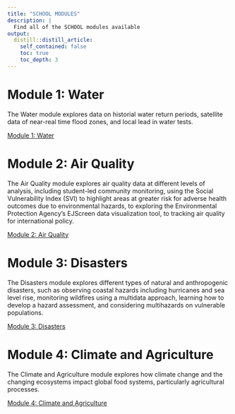 ```yaml
---
title: "SCHOOL MODULES"
description: |
  Find all of the SCHOOL modules available
output:
  distill::distill_article:
    self_contained: false
    toc: true
    toc_depth: 3
---
```


# Module 1: Water
The Water module explores data on historial water return periods, satellite data of near-real time flood zones, and local lead in water tests. 

[Module 1: Water](https://ciesin-geospatial.github.io/TOPSTSCHOOL-water/){.btn .btn-primary .btn role="button"}


# Module 2: Air Quality
The Air Quality module explores air quality data at different levels of analysis, including student-led community monitoring, using the Social Vulnerability Index (SVI) to highlight areas at greater risk for adverse health outcomes due to environmental hazards, to exploring the Environmental Protection Agency's EJScreen data visualization tool, to tracking air quality for international policy. 

[Module 2: Air Quality](https://ciesin-geospatial.github.io/TOPSTSCHOOL-air-quality/){.btn .btn-primary .btn role="button"}


# Module 3: Disasters
The Disasters module explores different types of natural and anthropogenic disasters, such as observing coastal hazards including hurricanes and sea level rise, monitoring wildfires using a multidata approach, learning how to develop a hazard assessment, and considering multihazards on vulnerable populations. 

[Module 3: Disasters](https://ciesin-geospatial.github.io/TOPSTSCHOOL-disasters/){.btn .btn-primary .btn role="button"}


# Module 4: Climate and Agriculture
The Climate and Agriculture module explores how climate change and the changing ecosystems impact global food systems, particularly agricultural processes. 

[Module 4: Climate and Agriculture](https://ciesin-geospatial.github.io/TOPSTSCHOOL-climate-agriculture/){.btn .btn-primary .btn role="button"}

